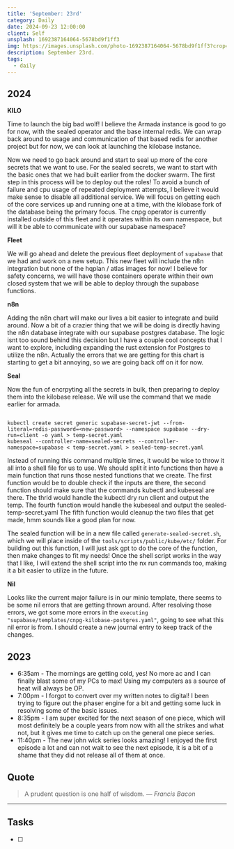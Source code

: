 ```yaml
---
title: 'September: 23rd'
category: Daily
date: 2024-09-23 12:00:00
client: Self
unsplash: 1692387164064-5678bd9f1ff3
img: https://images.unsplash.com/photo-1692387164064-5678bd9f1ff3?crop=entropy&cs=srgb&fm=jpg&ixid=MnwzNjM5Nzd8MHwxfHJhbmRvbXx8fHx8fHx8fDE2ODE3NDg2ODY&ixlib=rb-4.0.3&q=85
description: September 23rd. 
tags:
  - daily
---
```



## 2024

**KILO**

Time to launch the big bad wolf!
I believe the Armada instance is good to go for now, with the sealed operator and the base internal redis.
We can wrap back around to usage and communication of that based redis for another project but for now, we can look at launching the kilobase instance.

Now we need to go back around and start to seal up more of the core secrets that we want to use.
For the sealed secrets, we want to start with the basic ones that we had built earlier from the docker swarm.
The first step in this process will be to deploy out the roles!
To avoid a bunch of failure and cpu usage of repeated deployment attempts, I believe it would make sense to disable all additional service.
We will focus on getting each of the core services up and running one at a time, with the kilobase fork of the database being the primary focus.
The cnpg operator is currently installed outside of this fleet and it operates within its own namespace, but will it be able to communicate with our supabase namespace?

**Fleet**

We will go ahead and delete the previous fleet deployment of `supabase` that we had and work on a new setup.
This new fleet will include the n8n integration but none of the hqplan / atlas images for now!
I believe for safety concerns, we will have those containers operate within their own closed system that we will be able to deploy through the supabase functions.


**n8n**

Adding the n8n chart will make our lives a bit easier to integrate and build around.
Now a bit of a crazier thing that we will be doing is directly having the n8n database integrate with our supabase postgres database.
The logic isnt too sound behind this decision but I have a couple cool concepts that I want to explore, including expanding the rust extension for Postgres to utilize the n8n.
Actually the errors that we are getting for this chart is starting to get a bit annoying, so we are going back off on it for now.

**Seal**

Now the fun of encrpyting all the secrets in bulk, then preparing to deploy them into the kilobase release.
We will use the command that we made earlier for armada. 

```shell

kubectl create secret generic supabase-secret-jwt --from-literal=redis-password=<new-password> --namespace supabase --dry-run=client -o yaml > temp-secret.yaml
kubeseal --controller-name=sealed-secrets --controller-namespace=supabase < temp-secret.yaml > sealed-temp-secret.yaml

```

Instead of running this command multiple times, it would be wise to throw it all into a shell file for us to use.
We should split it into functions then have a main function that runs those nested functions that we create.
The first function would be to double check if the inputs are there, the second function should make sure that the commands kubectl and kubeseal are there.
The thrid would handle the kubectl dry run client and output the temp. The fourth function would handle the kubeseal and output the sealed-temp-secret.yaml
The fifth function would cleanup the two files that get made, hmm sounds like a good plan for now.

The sealed function will be in a new file called `generate-sealed-secret.sh`, which we will place inside of the `tools/scripts/public/kube/etc/` folder.
For building out this function, I will just ask gpt to do the core of the function, then make changes to fit my needs!
Once the shell script works in the way that I like, I will extend the shell script into the nx run commands too, making it a bit easier to utilize in the future.

**Nil**

Looks like the current major failure is in our minio template, there seems to be some nil errors that are getting thrown around.
After resolving those errors, we got some more errors in the `executing "supabase/templates/cnpg-kilobase-postgres.yaml"`, going to see what this nil error is from.
I should create a new journal entry to keep track of the changes.


## 2023
- 6:35am - The mornings are getting cold, yes! No more ac and I can finally blast some of my PCs to max! Using my computers as a source of heat will always be OP.
- 7:00pm - I forgot to convert over my written notes to digital! I been trying to figure out the phaser engine for a bit and getting some luck in resolving some of the basic issues.
- 8:35pm - I am super excited for the next season of one piece, which will most definitely be a couple years from now with all the strikes and what not, but it gives me time to catch up on the general one piece series. 
- 11:40pm - The new john wick series looks amazing! I enjoyed the first episode a lot and can not wait to see the next episode, it is a bit of a shame that they did not release all of them at once.

## Quote

> A prudent question is one half of wisdom.
> — <cite>Francis Bacon</cite>

---

## Tasks

- [ ]